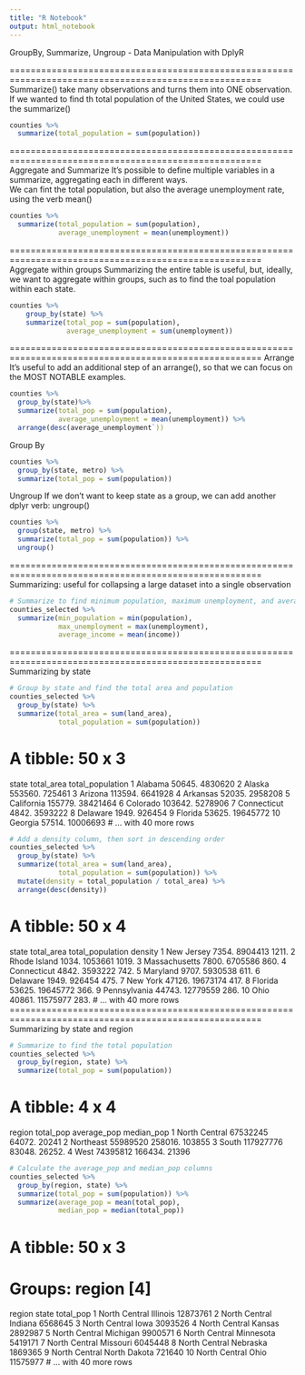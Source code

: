 ```yaml
---
title: "R Notebook"
output: html_notebook
---
```


GroupBy, Summarize, Ungroup - Data Manipulation with DplyR

======================================================================================================
Summarize() take many observations and turns them into ONE observation. 
If we wanted to find th total population of the United States, we could use the summarize()
```r
counties %>%
  summarize(total_population = sum(population))
```
======================================================================================================
Aggregate and Summarize
It's possible to define multiple variables in a summarize, aggregating each in different ways.  
We can fint the total population, but also the average unemployment rate, using the verb mean()
```r
counties %>%
  summarize(total_population = sum(population),
            average_unemployment = mean(unemployment))
```
======================================================================================================
Aggregate within groups
Summarizing the entire table is useful, but, ideally, we want to aggregate within groups, such as to 
find the toal population within each state.
```r
counties %>%
    group_by(state) %>%
    summarize(total_pop = sum(population),
              average_unemployment = sum(unemployment))
```
======================================================================================================
Arrange
It's useful to add an additional step of an arrange(), so that we can focus on the MOST NOTABLE examples.
```r
counties %>%
  group_by(state)%>%
  summarize(total_pop = sum(population),
            average_unemployment = mean(unemployment)) %>%
  arrange(desc(average_unemployment`))
```
Group By
```r
counties %>%
  group_by(state, metro) %>%
  summarize(total_pop = sum(population))
```
Ungroup
If we don't want to keep state as a group, we can add another dplyr verb: ungroup()
```r
counties %>%
  group(state, metro) %>%
  summarize(total_pop = sum(population)) %>%
  ungroup()
```
======================================================================================================
Summarizing: useful for collapsing a large dataset into a single observation
```r
# Summarize to find minimum population, maximum unemployment, and average income
counties_selected %>%
  summarize(min_population = min(population),
            max_unemployment = max(unemployment),
            average_income = mean(income))
```
======================================================================================================
Summarizing by state
```r
# Group by state and find the total area and population
counties_selected %>%
  group_by(state) %>%
  summarize(total_area = sum(land_area),
            total_population = sum(population))
```
# A tibble: 50 x 3
   state       total_area total_population
   <chr>            <dbl>            <dbl>
 1 Alabama         50645.          4830620
 2 Alaska         553560.           725461
 3 Arizona        113594.          6641928
 4 Arkansas        52035.          2958208
 5 California     155779.         38421464
 6 Colorado       103642.          5278906
 7 Connecticut      4842.          3593222
 8 Delaware         1949.           926454
 9 Florida         53625.         19645772
10 Georgia         57514.         10006693
# ... with 40 more rows
```r
# Add a density column, then sort in descending order
counties_selected %>%
  group_by(state) %>%
  summarize(total_area = sum(land_area),
            total_population = sum(population)) %>%
  mutate(density = total_population / total_area) %>%
  arrange(desc(density))
```
# A tibble: 50 x 4
   state         total_area total_population density
   <chr>              <dbl>            <dbl>   <dbl>
 1 New Jersey         7354.          8904413   1211.
 2 Rhode Island       1034.          1053661   1019.
 3 Massachusetts      7800.          6705586    860.
 4 Connecticut        4842.          3593222    742.
 5 Maryland           9707.          5930538    611.
 6 Delaware           1949.           926454    475.
 7 New York          47126.         19673174    417.
 8 Florida           53625.         19645772    366.
 9 Pennsylvania      44743.         12779559    286.
10 Ohio              40861.         11575977    283.
# ... with 40 more rows
======================================================================================================
Summarizing by state and region
```r
# Summarize to find the total population
counties_selected %>%
  group_by(region, state) %>%
  summarize(total_pop = sum(population)) 
```
# A tibble: 4 x 4
  region        total_pop average_pop median_pop
  <chr>             <dbl>       <dbl>      <dbl>
1 North Central  67532245      64072.     20241 
2 Northeast      55989520     258016.    103855 
3 South         117927776      83048.     26252.
4 West           74395812     166434.     21396
```r
# Calculate the average_pop and median_pop columns 
counties_selected %>%
  group_by(region, state) %>%
  summarize(total_pop = sum(population)) %>%
  summarize(average_pop = mean(total_pop),
            median_pop = median(total_pop))
```
# A tibble: 50 x 3
# Groups:   region [4]
   region        state        total_pop
   <chr>         <chr>            <dbl>
 1 North Central Illinois      12873761
 2 North Central Indiana        6568645
 3 North Central Iowa           3093526
 4 North Central Kansas         2892987
 5 North Central Michigan       9900571
 6 North Central Minnesota      5419171
 7 North Central Missouri       6045448
 8 North Central Nebraska       1869365
 9 North Central North Dakota    721640
10 North Central Ohio          11575977
# ... with 40 more rows
